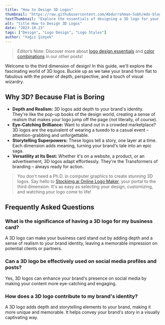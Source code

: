 ```yaml
---
title: "How to Design 3D Logos"
thumbnail: "https://raw.githubusercontent.com/Abdurrahman-Subh/mdx-blog/main/images/title-3d.png"
textThumbnail: "Explore the essentials of designing a 3D logo for your business."
alt: "title How to Design 3D Logos"
date: "2023.10.23"
tags: ["Design", "Logo Design", "Logo Styles"]
author: "Yağız Şimşek"
---
```


<CustomImage
  src="https://raw.githubusercontent.com/Abdurrahman-Subh/mdx-blog/main/images/title-3d.png"
  alt="title How to Design 3D Logos"
/>
> Editor’s Note: Discover more about [logo design essentials](https://stockimg.ai/blog/design/how-to-design-a-logo) and [color combinations](https://stockimg.ai/blog/design/the-psychology-of-color-in-design) in our other posts!

Welcome to the third dimension of design! In this guide, we'll explore the fascinating world of 3D logos. Buckle up as we take your brand from flat to fabulous with the power of depth, perspective, and a touch of visual wizardry.

## Why 3D? Because Flat is Boring
- **Depth and Realism:** 3D logos add depth to your brand's identity. They're like the pop-up books of the design world, creating a sense of realism that makes your logo jump off the page (not literally, of course).
- **Eye-Catching Brilliance:** Want to stand out in a crowded marketplace? 3D logos are the equivalent of wearing a tuxedo to a casual event – attention-grabbing and unforgettable.
- **Storytelling Superpowers:** These logos tell a story, one layer at a time. Each dimension adds meaning, turning your brand's tale into an epic saga.
- **Versatility at Its Best:** Whether it's on a website, a product, or an advertisement, 3D logos adapt effortlessly. They're the Transformers of branding – always ready for action.

>You don't need a Ph.D. in computer graphics to create stunning 3D logos. Say hello to [Stockimg.ai Online Logo Maker](https://stockimg.ai/), your portal to the third dimension. It's as easy as selecting your design, customizing, and watching your logo come to life!

## Frequently Asked Questions
### What is the significance of having a 3D logo for my business card?
A 3D logo can make your business card stand out by adding depth and a sense of realism to your brand identity, leaving a memorable impression on potential clients or partners.
### Can a 3D logo be effectively used on social media profiles and posts?
Yes, 3D logos can enhance your brand's presence on social media by making your content more eye-catching and engaging.
### How does a 3D logo contribute to my brand's identity?
A 3D logo adds depth and storytelling elements to your brand, making it more unique and memorable. It helps convey your brand's story in a visually captivating way.
